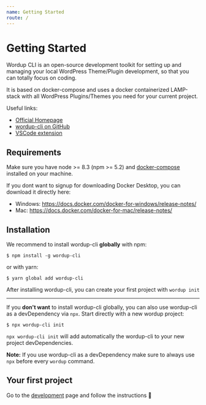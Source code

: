 ```yaml
---
name: Getting Started
route: /
---
```



# Getting Started

Wordup CLI is an open-source development toolkit for setting up and managing your local WordPress Theme/Plugin development, so that you can totally focus on coding.

It is based on docker-compose and uses a docker containerized LAMP-stack with all WordPress Plugins/Themes you need for your current project.

Useful links:
* [Official Homepage](https://wordup.dev)
* [wordup-cli on GitHub](https://github.com/wordup-dev/wordup-cli)
* [VSCode extension](https://marketplace.visualstudio.com/items?itemName=wordup.wordup-code)

## Requirements

Make sure you have node >= 8.3 (npm >= 5.2) and [docker-compose](https://www.docker.com/get-started) installed on your machine. 

If you dont want to signup for downloading Docker Desktop, you can download it directly here: 
* Windows: https://docs.docker.com/docker-for-windows/release-notes/
* Mac: https://docs.docker.com/docker-for-mac/release-notes/

## Installation

We recommend to install wordup-cli **globally** with npm: 

```sh-session
$ npm install -g wordup-cli
```
or with yarn: 

```sh-session
$ yarn global add wordup-cli
```

After installing wordup-cli, you can create your first project with `wordup init`

---

If you **don't want** to install wordup-cli globally, you can also use wordup-cli as a devDependency via `npx`. Start directly with a new wordup project: 

```sh-session
$ npx wordup-cli init
```

`npx wordup-cli init` will add automatically the wordup-cli to your new project devDependencies.

**Note:** If you use wordup-cli as a devDependency make sure to always use `npx` before every `wordup` command. 

## Your first project

Go to the [development](/development#setup-a-new-project) page and follow the instructions 🚀


